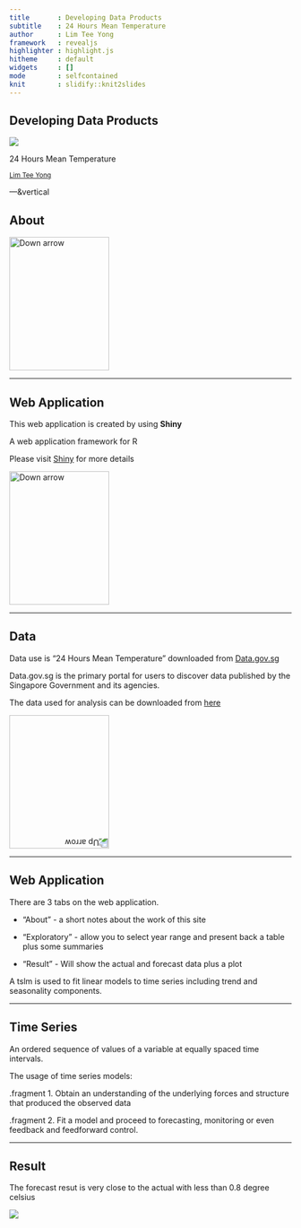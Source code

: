 ```yaml
---
title       : Developing Data Products 
subtitle    : 24 Hours Mean Temperature
author      : Lim Tee Yong
framework   : revealjs
highlighter : highlight.js
hitheme     : default 
widgets     : []
mode        : selfcontained
knit        : slidify::knit2slides
---
```


## Developing Data Products

<img src="assets/img/temperature.png" style="background:none; border:none; box-shadow:none;">

24 Hours Mean Temperature

<small>[Lim Tee Yong](https://sg.linkedin.com/in/teeyong)</small>

---&vertical

## About

<a href="#" class="image navigate-down">
  <img width="178" height="238" src="https://s3.amazonaws.com/hakim-static/reveal-js/arrow.png" alt="Down arrow">
</a>

***

## Web Application

This web application is created by using **Shiny**

A web application framework for R

Please visit [Shiny](http://shiny.rstudio.com/) for more details

<a href="#" class="image navigate-down">
  <img width="178" height="238" src="https://s3.amazonaws.com/hakim-static/reveal-js/arrow.png" alt="Down arrow">
</a>

***

## Data

Data use is "24 Hours Mean Temperature" downloaded from [Data.gov.sg](http://www.data.gov.sg/home.aspx)

<p>Data.gov.sg is the primary portal for users to discover data published by the Singapore Government and its agencies.</p>

The data used for analysis can be downloaded from  [here](http://www.data.gov.sg/Metadata/SGMatadata.aspx?id=2601100000000014645G&mid=147808&t=TEXTUAL)

<a href="#/2" class="image">
  <img width="178" height="238" src="https://s3.amazonaws.com/hakim-static/reveal-js/arrow.png" alt="Up arrow" style="-webkit-transform: rotate(180deg);">
</a>

---

## Web Application

There are 3 tabs on the web application.

- "About" - a short notes about the work of this site

- "Exploratory" - allow you to select year range and present back a table plus some summaries

- "Result" - Will show the actual and forecast data plus a plot

A tslm is used to fit linear models to time series including trend and seasonality components.

---

## Time Series

An ordered sequence of values of a variable at equally spaced time intervals.

The usage of time series models:

.fragment 1. Obtain an understanding of the underlying forces and structure that produced the observed data

.fragment 2. Fit a model and proceed to forecasting, monitoring or even feedback and feedforward control.

---

## Result

The forecast resut is very close to the actual with less than 0.8 degree celsius

<img src="assets/img/result.PNG" style="background:none; border:none; box-shadow:none;">

